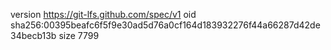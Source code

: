 version https://git-lfs.github.com/spec/v1
oid sha256:00395beafc6f5f9e30ad5d76a0cf164d183932276f44a66287d42de34becb13b
size 7799
